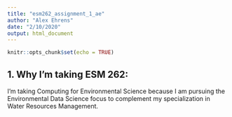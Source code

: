 ```yaml
---
title: "esm262_assignment_1_ae"
author: "Alex Ehrens"
date: "2/10/2020"
output: html_document
---
```


```r
knitr::opts_chunk$set(echo = TRUE)
```

## 1. Why I'm taking ESM 262:

I'm taking Computing for Environmental Science because I am pursuing the Environmental Data Science focus to complement my specialization in Water Resources Management. 
